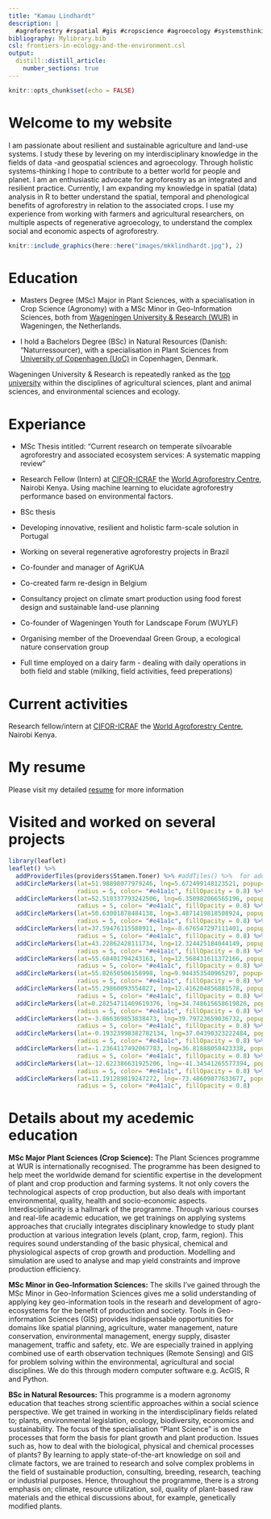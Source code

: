 ```yaml
---
title: "Kamau Lindhardt"
description: |
  #agroforestry #rspatial #gis #cropscience #agroecology #systemsthinking #r #remotesensing #sustainabledevelopment
bibliography: Mylibrary.bib
csl: frontiers-in-ecology-and-the-environment.csl
output: 
  distill::distill_article:
    number_sections: true
---
```


```r
knitr::opts_chunk$set(echo = FALSE)
```

# Welcome to my website

I am passionate about resilient and sustainable agriculture and land-use systems. I study these by levering on my interdisciplinary knowledge in the fields of data -and geospatial sciences and agroecology. Through holistic systems-thinking I hope to contribute to a better world for people and planet. I am an enthusiastic advocate for agroforestry as an integrated and resilient practice. Currently, I am expanding my knowledge in spatial (data) analysis in R to better understand the spatial, temporal and phenological benefits of agroforestry in relation to the associated crops. I use my experience from working with farmers and agricultural researchers, on multiple aspects of regenerative agroecology, to understand the complex social and economic aspects of agroforestry. 


```r
knitr::include_graphics(here::here("images/mkklindhardt.jpg"), 2)
```

# Education

* Masters Degree (MSc) Major in Plant Sciences, with a specialisation in Crop Science (Agronomy) with a MSc Minor in Geo-Information Sciences, both from [Wageningen University & Research (WUR)](https://www.wur.nl/en.htm) in Wageningen, the Netherlands.  

* I hold a Bachelors Degree (BSc) in Natural Resources (Danish: "Naturressourcer), with a specialisation in Plant Sciences from [University of Copenhagen (UoC)](https://www.ku.dk/english/) in Copenhagen, Denmark. 

Wageningen University & Research is repeatedly ranked as the [top university](https://www.wur.nl/en/wageningen-university/rankings.htm) within the disciplines of agricultural sciences, plant and animal sciences, and environmental sciences and ecology. 

# Experiance

* MSc Thesis intitled: "Current research on temperate silvoarable agroforestry and associated ecosystem services: A systematic mapping review"
* Research Fellow (Intern) at [CIFOR-ICRAF](https://www.cifor-icraf.org/) the [World Agroforestry Centre](https://new.worldagroforestry.org/about-us), Nairobi Kenya. Using machine learning to elucidate agroforestry performance based on environmental factors.
* BSc thesis
* Developing innovative, resilient and holistic farm-scale solution in Portugal
* Working on several regenerative agroforestry projects in Brazil
* Co-founder and manager of AgriKUA

* Co-created farm re-design in Belgium
* Consultancy project on climate smart production using food forest design and sustainable land-use planning
* Co-founder of Wageningen Youth for Landscape Forum (WUYLF)
* Organising member of the Droevendaal Green Group, a ecological nature conservation group

* Full time employed on a dairy farm - dealing with daily operations in both field and stable (milking, field activities, feed preperations) 

# Current activities

Research fellow/intern at [CIFOR-ICRAF](https://www.cifor-icraf.org/) the [World Agroforestry Centre](https://new.worldagroforestry.org/about-us), Nairobi Kenya.

# My resume 

Please visit my detailed [resume](https://drive.google.com/file/d/1oHOkxfmN73BzY1tNirlmP1wzPMfo-HbJ/view?usp=sharing) for more information

# Visited and worked on several projects 

```r
library(leaflet)
leaflet() %>%
  addProviderTiles(providers$Stamen.Toner) %>% #addTiles() %>%  for adding the default OpenStreetMap map tiles
  addCircleMarkers(lat=51.98898077979246, lng=5.672499148123521, popup="Droevendaal community, the Netherlands", 
                   radius = 5, color= "#e41a1c", fillOpacity = 0.8) %>% 
  addCircleMarkers(lat=52.510337793242506, lng=6.350982066565196, popup="Vilsteren, the Netherlands", 
                   radius = 5, color= "#e41a1c", fillOpacity = 0.8) %>% 
  addCircleMarkers(lat=50.63001878484138, lng=3.4871419818508924, popup="Chèvrerie de la Croix de la Grise, Belgium", 
                   radius = 5, color= "#e41a1c", fillOpacity = 0.8) %>%
  addCircleMarkers(lat=37.59476115588911, lng=-8.676547297111401, popup="Quinta Do Bogalho, Portugal", 
                   radius = 5, color= "#e41a1c", fillOpacity = 0.8) %>%
  addCircleMarkers(lat=43.22862428111734, lng=12.324425184044149, popup="Umbria, Italy", 
                   radius = 5, color= "#e41a1c", fillOpacity = 0.8) %>%
  addCircleMarkers(lat=55.68401794243163, lng=12.568431611372166, popup="Copenhagen, Denmark",
                   radius = 5, color= "#e41a1c", fillOpacity = 0.8) %>%
  addCircleMarkers(lat=55.82650506158998, lng=9.944353540965297, popup="Sejet, Denmark",
                   radius = 5, color= "#e41a1c", fillOpacity = 0.8) %>%
  addCircleMarkers(lat=55.29860093554827, lng=12.416204856881578, popup="Store Heddinge, Denmark",
                   radius = 5, color= "#e41a1c", fillOpacity = 0.8) %>%
  addCircleMarkers(lat=0.28254711469619376, lng=34.748615658619826, popup="Kakamega, Kenya",
                   radius = 5, color= "#e41a1c", fillOpacity = 0.8) %>%
  addCircleMarkers(lat=-3.866369853838473, lng=39.79723659036732, popup="Mtwapa, Kenya",
                   radius = 5, color= "#e41a1c", fillOpacity = 0.8) %>%
  addCircleMarkers(lat=-0.19323998382782134, lng=37.04390323222484, popup="Naro Moru, Kenya",
                   radius = 5, color= "#e41a1c", fillOpacity = 0.8) %>%
  addCircleMarkers(lat=-1.2364117492067783, lng=36.81888058423338, popup="Nairobi, Kenya",
                   radius = 5, color= "#e41a1c", fillOpacity = 0.8) %>%
  addCircleMarkers(lat=-12.622386631925206, lng=-41.34541265577394, popup="Lençois, (Bahia) Brazil",
                   radius = 5, color= "#e41a1c", fillOpacity = 0.8) %>%
  addCircleMarkers(lat=11.191289819247272, lng=-73.48609877633677, popup="Palomino, Columbia",
                   radius = 5, color= "#e41a1c", fillOpacity = 0.8)
```

# Details about my acedemic education

**MSc Major Plant Sciences (Crop Science):** The Plant Sciences programme at WUR is internationally recognised. The programme has been designed to help meet the worldwide demand for scientific expertise in the development of plant and crop production and farming systems. It not only covers the technological aspects of crop production, but also deals with important environmental, quality, health and socio-economic aspects. Interdisciplinarity is a hallmark of the programme. Through various courses and real-life academic education, we get trainings on applying systems approaches that crucially integrates disciplinary knowledge to study plant production at various integration levels (plant, crop, farm, region). This requires sound understanding of the basic physical, chemical and physiological aspects of crop growth and production. Modelling and simulation are used to analyse and map yield constraints and improve production efficiency.

**MSc Minor in Geo-Information Sciences:** The skills I've gained through the MSc Minor in Geo-Information Sciences gives me a solid understanding of applying key geo-information tools in the researh and development of agro-ecosystems for the benefit of production and society. Tools in Geo-information Sciences (GIS) provides indispensable opportunities for domains like spatial planning, agriculture, water management, nature conservation, environmental management, energy supply, disaster management, traffic and safety, etc. We are especially trained in applying combined use of earth observation techniques (Remote Sensing) and GIS for problem solving within the environmental, agricultural and social disciplines. We do this through modern computer software e.g. AcGIS, R and Python. 


**BSc in Natural Resources:** This programme is a modern agronomy education that teaches strong scientific approaches within a social science perspective. We get trained in working in the interdisciplinary fields related to; plants, environmental legislation, ecology, biodiversity, economics and sustainability. The focus of the specialisation "Plant Science" is on the processes that form the basis for plant growth and plant production. Issues such as, how to deal with the biological, physical and chemical processes of plants? By learning to apply state-of-the-art knowledge on soil and climate factors, we are trained to research and solve complex problems in the field of sustainable production, consulting, breeding, research, teaching or industrial purposes. Hence, throughout the programme, there is a strong emphasis on; climate, resource utilization, soil, quality of plant-based raw materials and the ethical discussions about, for example, genetically modified plants.  
